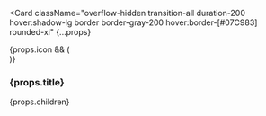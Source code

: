 <Card
  className="overflow-hidden transition-all duration-200 hover:shadow-lg border border-gray-200 hover:border-[#07C983] rounded-xl"
  {...props}
>
  <div className="h-full p-6">
    <div className="flex items-center gap-2 mb-4">
      {props.icon && (
        <div className="p-2 rounded-lg bg-[#16A34A]/10">
          <Icon 
            icon={props.icon} 
            className="w-5 h-5 text-[#16A34A]" 
          />
        </div>
      )}
      <h3 className="text-lg font-semibold text-gray-900">{props.title}</h3>
    </div>
    <div className="text-gray-600">
      {props.children}
    </div>
  </div>
</Card>